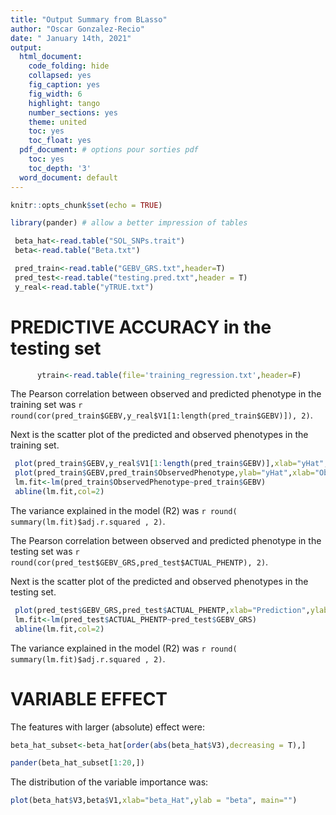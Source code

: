 ---
title: "Output Summary from BLasso"
author: "Oscar Gonzalez-Recio"
date: " January 14th, 2021"
output:
  html_document: 
    code_folding: hide
    collapsed: yes
    fig_caption: yes
    fig_width: 6
    highlight: tango
    number_sections: yes
    theme: united
    toc: yes
    toc_float: yes
  pdf_document: # options pour sorties pdf
    toc: yes
    toc_depth: '3'
  word_document: default
---
  
```{r setup, include=FALSE}
knitr::opts_chunk$set(echo = TRUE)

library(pander) # allow a better impression of tables

```


```{r, output_files, include='TRUE'}

 beta_hat<-read.table("SOL_SNPs.trait")
 beta<-read.table("Beta.txt")

 pred_train<-read.table("GEBV_GRS.txt",header=T)
 pred_test<-read.table("testing.pred.txt",header = T)
 y_real<-read.table("yTRUE.txt")
```


# PREDICTIVE ACCURACY in the testing set

```{r, include='FALSE'}

	  ytrain<-read.table(file='training_regression.txt',header=F)


```

The Pearson correlation between observed and predicted phenotype in the training set was `r round(cor(pred_train$GEBV,y_real$V1[1:length(pred_train$GEBV)]), 2)`.

Next is the scatter plot of the predicted and observed phenotypes in the training set.

```{r, predictive_accuracy_train, include='TRUE'}


 plot(pred_train$GEBV,y_real$V1[1:length(pred_train$GEBV)],xlab="yHat",ylab="Real y")
 plot(pred_train$GEBV,pred_train$ObservedPhenotype,ylab="yHat",xlab="Observed y")
 lm.fit<-lm(pred_train$ObservedPhenotype~pred_train$GEBV)
 abline(lm.fit,col=2)
```


The variance explained in the model (R2) was `r round( summary(lm.fit)$adj.r.squared , 2)`.

The Pearson correlation between observed and predicted phenotype in the testing set was `r round(cor(pred_test$GEBV_GRS,pred_test$ACTUAL_PHENTP), 2)`.

Next is the scatter plot of the predicted and observed phenotypes in the testing set.

```{r, predictive_accuracy_test, include='TRUE'}


 plot(pred_test$GEBV_GRS,pred_test$ACTUAL_PHENTP,xlab="Prediction",ylab="Observed")
 lm.fit<-lm(pred_test$ACTUAL_PHENTP~pred_test$GEBV_GRS)
 abline(lm.fit,col=2)
```


The variance explained in the model (R2) was `r round( summary(lm.fit)$adj.r.squared , 2)`.

# VARIABLE EFFECT

The features with larger (absolute) effect were:

```{r, variable_importance, include='TRUE'}

beta_hat_subset<-beta_hat[order(abs(beta_hat$V3),decreasing = T),]

pander(beta_hat_subset[1:20,])

```

The distribution of the variable importance was:

```{r, variable_importance2, include='TRUE'}

plot(beta_hat$V3,beta$V1,xlab="beta_Hat",ylab = "beta", main="")

```
